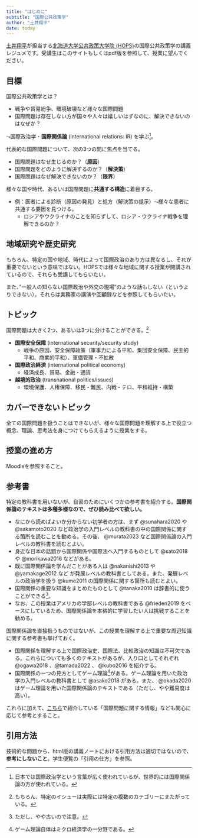 ```yaml
---
title: "はじめに"
subtitle: "国際公共政策学"
author: "土井翔平"
date: today
---
```


[土井翔平](https://shohei-doi.github.io)が担当する[北海道大学公共政策大学院 (HOPS)](https://www.hops.hokudai.ac.jp/)の国際公共政策学の講義レジュメです。受講生はこのサイトもしくはpdf版を参照して、授業に望んでください。

## 目標

国際公共政策学とは？

- 戦争や貿易紛争、環境破壊など様々な国際問題
- 国際問題は存在しない方が国々や人々は嬉しいはずなのに、解決できないのはなぜか？

$\leadsto$国際政治学・**国際関係論** (international relations: IR) を学ぶ^[日本では国際政治学という言葉が広く使われているが、世界的には国際関係論の方が使われている。]。

代表的な国際問題について、次の3つの問に焦点を当てる。

- 国際問題はなぜ生じるのか？（**原因**）
- 国際問題をどのように解決するのか？（**解決策**）
- 国際問題はなぜ解決できないのか？（**限界**）

様々な国や時代、あるいは国際問題に**共通する構造**に着目する。

- 例：医者による診断（原因の発見）と処方（解決策の提示）$\leadsto$様々な患者に共通する要因を見つける。
    - ロシアやウクライナのことを知らずして、ロシア・ウクライナ戦争を理解できるのか？

:::{.callout-warning}
## 地域研究や歴史研究

もちろん、特定の国や地域、時代によって国際政治のあり方は異なるし、それが重要でないという意味ではない。HOPSでは様々な地域に関する授業が開講されているので、それらも受講してもらいたい。

また、”一般人の知らない国際政治や外交の現場”のような話もしない（というよりできない）。それらは実務家の講演や回顧録などを参照してもらいたい。
:::

## トピック

国際問題は大きく2つ、あるいは3つに分けることができる。^[もちろん、特定のイシューは実際には特定の複数のカテゴリーにまたがっている。]

- **国際安全保障** (international security/security study)
    - 戦争の原因、安全保障政策（軍事力による平和、集団安全保障、民主的平和、商業的平和）、軍備管理・不拡散
- **国際政治経済** (international political economy)
    - 経済成長、貿易、金融・通貨
- **越境的政治** (transnational politics/issues)
    - 環境保護、人権保障、移民・難民、内戦・テロ、平和維持・構築

:::{.callout-warning}
## カバーできないトピック

全ての国際問題を扱うことはできないが、様々な国際問題を理解する上で役立つ概念、理論、思考法を身につけてもらえるように授業をする。
:::

## 授業の進め方

Moodleを参照すること。

<!-- 原則として対面で授業を行う。 -->

<!-- - 欠席や遅刻に関する連絡をする**必要はない**。 -->

<!-- 複数回の**レポート**およびそれに対する**相互採点**、ならびに**平常点**で成績を評価する。 -->

<!-- - レポートの詳細は授業中に告知し、Moodleに掲示する。 -->
<!-- - レポート執筆の際には学生便覧の**「引用の仕方」を熟読した上で、厳守すること**。 -->
<!-- - 平常点は出席点ではなく、授業への貢献（発言など）である。 -->

## 参考書

特定の教科書を用いないが、自習のためにいくつかの参考書を紹介する。**国際関係論のテキストは多種多様なので、ぜひ読み比べて欲しい。**

- なにから読めばよいか分からない初学者の方は、まず @sunahara2020 や @sakamoto2020 など政治学の入門レベルの教科書の中の国際関係に関する箇所を読むことを勧める。その後、 @murata2023 など国際関係論の入門レベルの教科書を読むとよい。
- 身近な日本の話題から国際関係や国際法へ入門するものとして @sato2018 や @morikawa2016 などがある。
- 既に国際関係論を学んだことがある人は @nakanishi2013 や @yamakage2012 など が発展レベルの教科書としてある。また、発展レベルの政治学を扱う @kume2011 の国際関係に関する箇所も読むとよい。
- 国際関係の重要な知識をまとめたものとして @tanaka2010 は辞書的に使うことができる^[ただし、やや古いので注意。]。
- なお、この授業はアメリカの学部レベルの教科書である @frieden2019 をベースにしているため、国際関係論を本格的に学習したい人は挑戦することを勧める。

国際関係論を直接扱うものではないが、この授業を理解する上で重要な周辺知識に関する参考書も挙げておく。

- 国際関係を理解する上で国際政治史、国際法、比較政治の知識は不可欠である。これらについても多くのテキストがあるが、入り口としてそれぞれ @ogawa2018 、@tamada2022 、 @kubo2016 を紹介する。
- 国際関係の一つの見方としてゲーム理論^[ゲーム理論自体はミクロ経済学の一分野である。]がある。ゲーム理論を用いた政治学の入門レベルの教科書として @asako2018 がある。また、 @okada2020 はゲーム理論を用いた国際関係論のテキストである（ただし、やや難易度は高い）。

これらに加えて、[こちら](https://sdoi.notion.site/bc51220cd2c54100a75981e56123b235)で紹介している「国際問題に関する情報」なども関心に応じて参考とすること。

:::{.callout-warning}
## 引用方法

技術的な問題から、html版の講義ノートにおける引用方法は適切ではないので、**参考にしないこと**。学生便覧の「引用の仕方」を参照。
:::